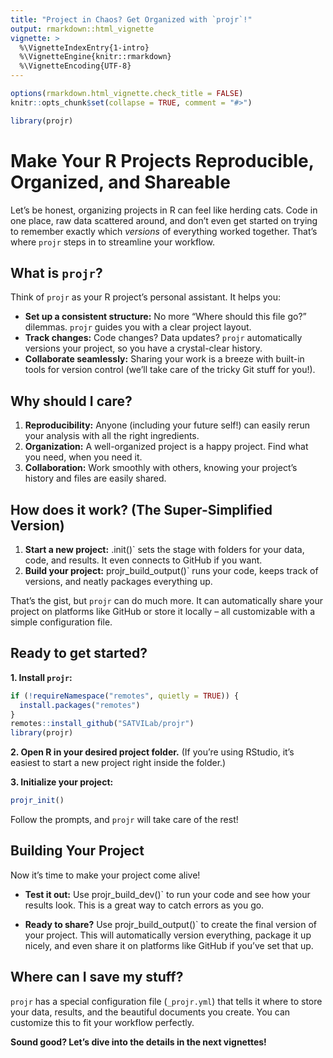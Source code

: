 ```yaml
---
title: "Project in Chaos? Get Organized with `projr`!"
output: rmarkdown::html_vignette
vignette: >
  %\VignetteIndexEntry{1-intro}
  %\VignetteEngine{knitr::rmarkdown}
  %\VignetteEncoding{UTF-8}
---
```


```r
options(rmarkdown.html_vignette.check_title = FALSE)
knitr::opts_chunk$set(collapse = TRUE, comment = "#>")
```

```r
library(projr)
```

# Make Your R Projects Reproducible, Organized, and Shareable 

Let's be honest, organizing projects in R can feel like herding cats.  Code in one place, raw data scattered around, and don't even get started on trying to remember exactly which *versions* of everything worked together. That's where `projr` steps in to streamline your workflow.

## What is `projr`?

Think of `projr` as your R project's personal assistant. It helps you:

* **Set up a consistent structure:** No more "Where should this file go?" dilemmas. `projr` guides you with a clear project layout.
* **Track changes:** Code changes? Data updates? `projr` automatically versions your project, so you have a crystal-clear history.
* **Collaborate seamlessly:** Sharing your work is a breeze with built-in tools for version control (we'll take care of the tricky Git stuff for you!).

## Why should I care?

1. **Reproducibility:** Anyone (including your future self!) can easily rerun your analysis with all the right ingredients.
2. **Organization:**  A well-organized project is a happy project.  Find what you need, when you need it.
3. **Collaboration:** Work smoothly with others, knowing your project's history and files are easily shared.

## How does it work? (The Super-Simplified Version)

1. **Start a new project:** .init()` sets the stage with folders for your data, code, and results. It even connects to GitHub if you want.
2. **Build your project:** projr_build_output()` runs your code, keeps track of versions, and neatly packages everything up.

That's the gist, but `projr` can do much more. It can automatically share your project on platforms like GitHub or store it locally – all customizable with a simple configuration file.

## Ready to get started? 

**1. Install `projr`:**

```r
if (!requireNamespace("remotes", quietly = TRUE)) {
  install.packages("remotes")
}
remotes::install_github("SATVILab/projr")
library(projr)
```

**2.  Open R in your desired project folder.**  (If you're using RStudio, it's easiest to start a new project right inside the folder.)

**3. Initialize your project:**

```r
projr_init() 
```

Follow the prompts, and `projr` will take care of the rest!

## Building Your Project

Now it's time to make your project come alive!

* **Test it out:** Use projr_build_dev()` to run your code and see how your results look. This is a great way to catch errors as you go.

* **Ready to share?** Use projr_build_output()` to create the final version of your project. This will automatically version everything, package it up nicely, and even share it on platforms like GitHub if you've set that up.

## Where can I save my stuff?

`projr` has a special configuration file (`_projr.yml`) that tells it where to store your data, results, and the beautiful documents you create.  You can customize this to fit your workflow perfectly.  

**Sound good? Let's dive into the details in the next vignettes!** 
